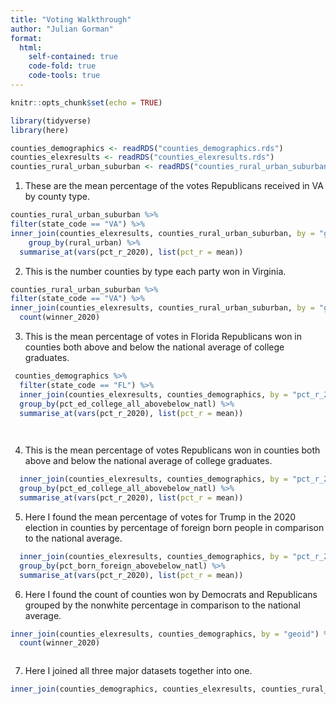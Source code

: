 ```yaml
---
title: "Voting Walkthrough"
author: "Julian Gorman"
format:
  html:
    self-contained: true
    code-fold: true
    code-tools: true
---
```


```r
knitr::opts_chunk$set(echo = TRUE)

library(tidyverse)
library(here)

```


```r

counties_demographics <- readRDS("counties_demographics.rds")
counties_elexresults <- readRDS("counties_elexresults.rds")
counties_rural_urban_suburban <- readRDS("counties_rural_urban_suburban.rds")


```

1)  These are the mean percentage of the votes Republicans received in VA by county type.

```r


counties_rural_urban_suburban %>% 
filter(state_code == "VA") %>% 
inner_join(counties_elexresults, counties_rural_urban_suburban, by = "geoid") %>%
    group_by(rural_urban) %>%
  summarise_at(vars(pct_r_2020), list(pct_r = mean))


```

2)  This is the number counties by type each party won in Virginia.

```r

counties_rural_urban_suburban %>% 
filter(state_code == "VA") %>% 
inner_join(counties_elexresults, counties_rural_urban_suburban, by = "geoid") %>% group_by(rural_urban) %>% 
  count(winner_2020) 

```

3)  This is the mean percentage of votes in Florida Republicans won in counties both above and below the national average of college graduates.

```r

 counties_demographics %>% 
  filter(state_code == "FL") %>% 
  inner_join(counties_elexresults, counties_demographics, by = "pct_r_2020") %>%
  group_by(pct_ed_college_all_abovebelow_natl) %>% 
  summarise_at(vars(pct_r_2020), list(pct_r = mean)) 

  

```

4)  This is the mean percentage of votes Republicans won in counties both above and below the national average of college graduates.

```r

  inner_join(counties_elexresults, counties_demographics, by = "pct_r_2020") %>%
  group_by(pct_ed_college_all_abovebelow_natl) %>% 
  summarise_at(vars(pct_r_2020), list(pct_r = mean)) 


```

5)  Here I found the mean percentage of votes for Trump in the 2020 election in counties by percentage of foreign born people in comparison to the national average.

```r

  inner_join(counties_elexresults, counties_demographics, by = "pct_r_2020") %>% 
  group_by(pct_born_foreign_abovebelow_natl) %>% 
  summarise_at(vars(pct_r_2020), list(pct_r = mean)) 


```

6)  Here I found the count of counties won by Democrats and Republicans grouped by the nonwhite percentage in comparison to the national average.

```r

inner_join(counties_elexresults, counties_demographics, by = "geoid") %>% group_by(pct_race_nonwhite_abovebelow_natl) %>% 
  count(winner_2020) 



```

7)  Here I joined all three major datasets together into one.

```r

inner_join(counties_demographics, counties_elexresults, counties_rural_urban_suburban, by = "geoid")




```
